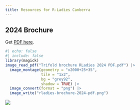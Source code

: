 ```yaml
---
title: Resources for R-Ladies Canberra
---
```


## 2024 Brochure

Get [PDF here](Trifold brochure RLadies 2024 PDF.pdf).

```r
#| echo: false
#| include: false
library(magick)
image_read_pdf("Trifold brochure RLadies 2024 PDF.pdf") |>
  image_montage(geometry = "x2000+25+35", 
                tile = "1x2", 
                bg = "grey92", 
                shadow = TRUE) |>
  image_convert(format = "png") |>
  image_write("rladies-brochure-2024-pdf.png")
```


![](rladies-brochure-2024-pdf.png)
